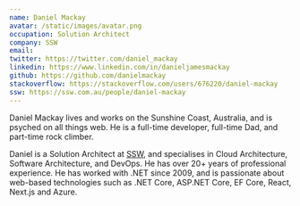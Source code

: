 ```yaml
---
name: Daniel Mackay
avatar: /static/images/avatar.png
occupation: Solution Architect
company: SSW
email: 
twitter: https://twitter.com/daniel_mackay
linkedin: https://www.linkedin.com/in/danieljamesmackay
github: https://github.com/danielmackay
stackoverflow: https://stackoverflow.com/users/676220/daniel-mackay
ssw: https://ssw.com.au/people/daniel-mackay
---
```


Daniel Mackay lives and works on the Sunshine Coast, Australia, and is psyched on all things web. He is a full-time developer, full-time Dad, and part-time rock climber.

Daniel is a Solution Architect at [SSW](https://ssw.com.au/), and specialises in Cloud Architecture, Software Architecture, and DevOps. He has over 20+ years of professional experience. He has worked with .NET since 2009, and is passionate about web-based technologies such as .NET Core, ASP.NET Core, EF Core, React, Next.js and Azure.